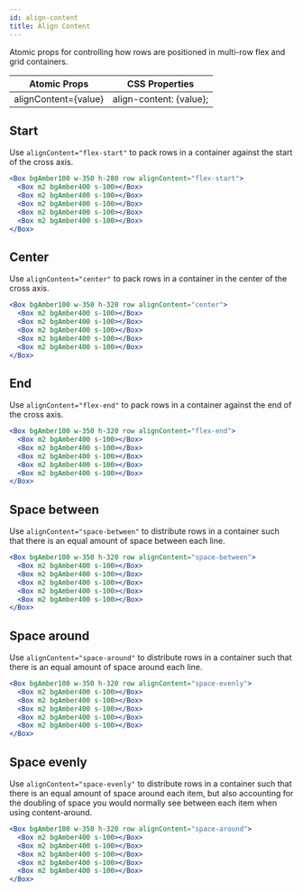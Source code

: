 ```yaml
---
id: align-content
title: Align Content
---
```


Atomic props for controlling how rows are positioned in multi-row flex and grid containers.

| Atomic Props         | CSS Properties          |
| -------------------- | ----------------------- |
| alignContent={value} | align-content: {value}; |

## Start

Use `alignContent="flex-start"` to pack rows in a container against the start of the cross axis.

```jsx live
<Box bgAmber100 w-350 h-280 row alignContent="flex-start">
  <Box m2 bgAmber400 s-100></Box>
  <Box m2 bgAmber400 s-100></Box>
  <Box m2 bgAmber400 s-100></Box>
  <Box m2 bgAmber400 s-100></Box>
  <Box m2 bgAmber400 s-100></Box>
</Box>
```

## Center

Use `alignContent="center"` to pack rows in a container in the center of the cross axis.

```jsx live
<Box bgAmber100 w-350 h-320 row alignContent="center">
  <Box m2 bgAmber400 s-100></Box>
  <Box m2 bgAmber400 s-100></Box>
  <Box m2 bgAmber400 s-100></Box>
  <Box m2 bgAmber400 s-100></Box>
  <Box m2 bgAmber400 s-100></Box>
</Box>
```

## End

Use `alignContent="flex-end"` to pack rows in a container against the end of the cross axis.

```jsx live
<Box bgAmber100 w-350 h-320 row alignContent="flex-end">
  <Box m2 bgAmber400 s-100></Box>
  <Box m2 bgAmber400 s-100></Box>
  <Box m2 bgAmber400 s-100></Box>
  <Box m2 bgAmber400 s-100></Box>
  <Box m2 bgAmber400 s-100></Box>
</Box>
```

## Space between

Use `alignContent="space-between"` to distribute rows in a container such that there is an equal amount of space between each line.

```jsx live
<Box bgAmber100 w-350 h-320 row alignContent="space-between">
  <Box m2 bgAmber400 s-100></Box>
  <Box m2 bgAmber400 s-100></Box>
  <Box m2 bgAmber400 s-100></Box>
  <Box m2 bgAmber400 s-100></Box>
  <Box m2 bgAmber400 s-100></Box>
</Box>
```

## Space around

Use `alignContent="space-around"` to distribute rows in a container such that there is an equal amount of space around each line.

```jsx live
<Box bgAmber100 w-350 h-320 row alignContent="space-evenly">
  <Box m2 bgAmber400 s-100></Box>
  <Box m2 bgAmber400 s-100></Box>
  <Box m2 bgAmber400 s-100></Box>
  <Box m2 bgAmber400 s-100></Box>
  <Box m2 bgAmber400 s-100></Box>
</Box>
```

## Space evenly

Use `alignContent="space-evenly"` to distribute rows in a container such that there is an equal amount of space around each item, but also accounting for the doubling of space you would normally see between each item when using content-around.

```jsx live
<Box bgAmber100 w-350 h-320 row alignContent="space-around">
  <Box m2 bgAmber400 s-100></Box>
  <Box m2 bgAmber400 s-100></Box>
  <Box m2 bgAmber400 s-100></Box>
  <Box m2 bgAmber400 s-100></Box>
  <Box m2 bgAmber400 s-100></Box>
</Box>
```
